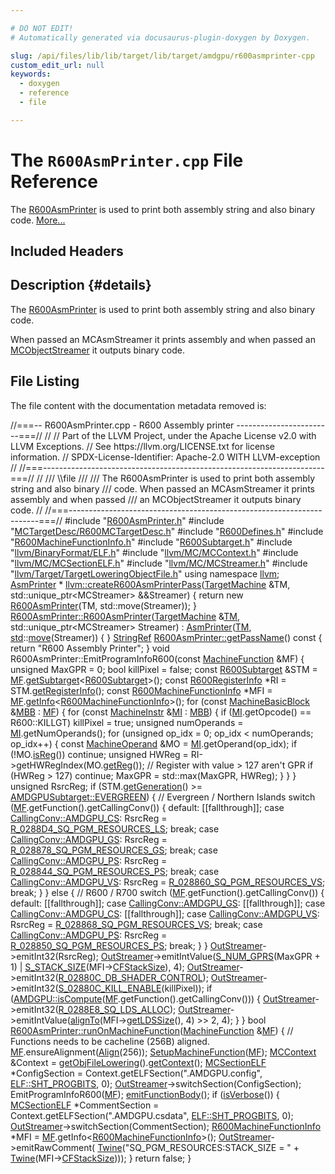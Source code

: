 ```yaml
---

# DO NOT EDIT!
# Automatically generated via docusaurus-plugin-doxygen by Doxygen.

slug: /api/files/lib/lib/target/lib/target/amdgpu/r600asmprinter-cpp
custom_edit_url: null
keywords:
  - doxygen
  - reference
  - file

---
```





# The `R600AsmPrinter.cpp` File Reference

<DoxygenPage pluginConfig={pluginConfig}>

The <a href="/docs/api/classes/llvm/r600asmprinter">R600AsmPrinter</a> is used to print both assembly string and also binary code. <a href="#details">More...</a>

## Included Headers

<IncludesList>
<IncludesListItem
  filePath="R600AsmPrinter.h"
  permalink="/docs/api/files/lib/lib/target/lib/target/amdgpu/r600asmprinter-h"
  isLocal="true" />
<IncludesListItem
  filePath="MCTargetDesc/R600MCTargetDesc.h"
  permalink="/docs/api/files/lib/lib/target/lib/target/amdgpu/lib/target/amdgpu/mctargetdesc/r600mctargetdesc-h"
  isLocal="true" />
<IncludesListItem
  filePath="R600Defines.h"
  permalink="/docs/api/files/lib/lib/target/lib/target/amdgpu/r600defines-h"
  isLocal="true" />
<IncludesListItem
  filePath="R600MachineFunctionInfo.h"
  permalink="/docs/api/files/lib/lib/target/lib/target/amdgpu/r600machinefunctioninfo-h"
  isLocal="true" />
<IncludesListItem
  filePath="R600Subtarget.h"
  permalink="/docs/api/files/lib/lib/target/lib/target/amdgpu/r600subtarget-h"
  isLocal="true" />
<IncludesListItem
  filePath="llvm/BinaryFormat/ELF.h"
  permalink="/docs/api/files/include/include/llvm/include/llvm/binaryformat/elf-h"
  isLocal="true" />
<IncludesListItem
  filePath="llvm/MC/MCContext.h"
  permalink="/docs/api/files/include/include/llvm/include/llvm/mc/mccontext-h"
  isLocal="true" />
<IncludesListItem
  filePath="llvm/MC/MCSectionELF.h"
  permalink="/docs/api/files/include/include/llvm/include/llvm/mc/mcsectionelf-h"
  isLocal="true" />
<IncludesListItem
  filePath="llvm/MC/MCStreamer.h"
  permalink="/docs/api/files/include/include/llvm/include/llvm/mc/mcstreamer-h"
  isLocal="true" />
<IncludesListItem
  filePath="llvm/Target/TargetLoweringObjectFile.h"
  permalink="/docs/api/files/include/include/llvm/include/llvm/target/targetloweringobjectfile-h"
  isLocal="true" />
</IncludesList>

## Description {#details}

The <a href="/docs/api/classes/llvm/r600asmprinter">R600AsmPrinter</a> is used to print both assembly string and also binary code.

When passed an MCAsmStreamer it prints assembly and when passed an <a href="/docs/api/classes/llvm/mcobjectstreamer">MCObjectStreamer</a> it outputs binary code.

## File Listing

The file content with the documentation metadata removed is:

<ProgramListing>

<Link id="l00001" /><CodeLine lineNumber="1"><span class="doxyHighlightComment">//===-- R600AsmPrinter.cpp - R600 Assembly printer ------------------------===//</span></CodeLine>
<Link id="l00002" /><CodeLine lineNumber="2"><span class="doxyHighlightComment">//</span></CodeLine>
<Link id="l00003" /><CodeLine lineNumber="3"><span class="doxyHighlightComment">// Part of the LLVM Project, under the Apache License v2.0 with LLVM Exceptions.</span></CodeLine>
<Link id="l00004" /><CodeLine lineNumber="4"><span class="doxyHighlightComment">// See https://llvm.org/LICENSE.txt for license information.</span></CodeLine>
<Link id="l00005" /><CodeLine lineNumber="5"><span class="doxyHighlightComment">// SPDX-License-Identifier: Apache-2.0 WITH LLVM-exception</span></CodeLine>
<Link id="l00006" /><CodeLine lineNumber="6"><span class="doxyHighlightComment">//</span></CodeLine>
<Link id="l00007" /><CodeLine lineNumber="7"><span class="doxyHighlightComment">//===----------------------------------------------------------------------===//</span></CodeLine>
<Link id="l00008" /><CodeLine lineNumber="8"><span class="doxyHighlightComment">//</span></CodeLine>
<Link id="l00009" /><CodeLine lineNumber="9"><span class="doxyHighlightComment">/// \\file</span></CodeLine>
<Link id="l00010" /><CodeLine lineNumber="10"><span class="doxyHighlightComment">///</span></CodeLine>
<Link id="l00011" /><CodeLine lineNumber="11"><span class="doxyHighlightComment">/// The R600AsmPrinter is used to print both assembly string and also binary</span></CodeLine>
<Link id="l00012" /><CodeLine lineNumber="12"><span class="doxyHighlightComment">/// code.  When passed an MCAsmStreamer it prints assembly and when passed</span></CodeLine>
<Link id="l00013" /><CodeLine lineNumber="13"><span class="doxyHighlightComment">/// an MCObjectStreamer it outputs binary code.</span></CodeLine>
<Link id="l00014" /><CodeLine lineNumber="14"><span class="doxyHighlightComment">//</span></CodeLine>
<Link id="l00015" /><CodeLine lineNumber="15"><span class="doxyHighlightComment">//===----------------------------------------------------------------------===//</span></CodeLine>
<Link id="l00016" /><CodeLine lineNumber="16"></CodeLine>
<Link id="l00017" /><CodeLine lineNumber="17"><span class="doxyHighlightPreprocessor">#include &quot;<a href="/docs/api/files/lib/lib/target/lib/target/amdgpu/r600asmprinter-h">R600AsmPrinter.h</a>&quot;</span></CodeLine>
<Link id="l00018" /><CodeLine lineNumber="18"><span class="doxyHighlightPreprocessor">#include &quot;<a href="/docs/api/files/lib/lib/target/lib/target/amdgpu/lib/target/amdgpu/mctargetdesc/r600mctargetdesc-h">MCTargetDesc/R600MCTargetDesc.h</a>&quot;</span></CodeLine>
<Link id="l00019" /><CodeLine lineNumber="19"><span class="doxyHighlightPreprocessor">#include &quot;<a href="/docs/api/files/lib/lib/target/lib/target/amdgpu/r600defines-h">R600Defines.h</a>&quot;</span></CodeLine>
<Link id="l00020" /><CodeLine lineNumber="20"><span class="doxyHighlightPreprocessor">#include &quot;<a href="/docs/api/files/lib/lib/target/lib/target/amdgpu/r600machinefunctioninfo-h">R600MachineFunctionInfo.h</a>&quot;</span></CodeLine>
<Link id="l00021" /><CodeLine lineNumber="21"><span class="doxyHighlightPreprocessor">#include &quot;<a href="/docs/api/files/lib/lib/target/lib/target/amdgpu/r600subtarget-h">R600Subtarget.h</a>&quot;</span></CodeLine>
<Link id="l00022" /><CodeLine lineNumber="22"><span class="doxyHighlightPreprocessor">#include &quot;<a href="/docs/api/files/include/include/llvm/include/llvm/binaryformat/elf-h">llvm/BinaryFormat/ELF.h</a>&quot;</span></CodeLine>
<Link id="l00023" /><CodeLine lineNumber="23"><span class="doxyHighlightPreprocessor">#include &quot;<a href="/docs/api/files/include/include/llvm/include/llvm/mc/mccontext-h">llvm/MC/MCContext.h</a>&quot;</span></CodeLine>
<Link id="l00024" /><CodeLine lineNumber="24"><span class="doxyHighlightPreprocessor">#include &quot;<a href="/docs/api/files/include/include/llvm/include/llvm/mc/mcsectionelf-h">llvm/MC/MCSectionELF.h</a>&quot;</span></CodeLine>
<Link id="l00025" /><CodeLine lineNumber="25"><span class="doxyHighlightPreprocessor">#include &quot;<a href="/docs/api/files/include/include/llvm/include/llvm/mc/mcstreamer-h">llvm/MC/MCStreamer.h</a>&quot;</span></CodeLine>
<Link id="l00026" /><CodeLine lineNumber="26"><span class="doxyHighlightPreprocessor">#include &quot;<a href="/docs/api/files/include/include/llvm/include/llvm/target/targetloweringobjectfile-h">llvm/Target/TargetLoweringObjectFile.h</a>&quot;</span></CodeLine>
<Link id="l00027" /><CodeLine lineNumber="27"></CodeLine>
<Link id="l00028" /><CodeLine lineNumber="28"><span class="doxyHighlightKeyword">using namespace </span><span class="doxyHighlight"><a href="/docs/api/namespaces/llvm">llvm</a>;</span></CodeLine>
<Link id="l00029" /><CodeLine lineNumber="29"></CodeLine>
<Link id="l00030" /><CodeLine lineNumber="30"><span class="doxyHighlight"><a href="/docs/api/classes/llvm/asmprinter">AsmPrinter</a> &#42;</span></CodeLine>
<Link id="l00031" /><CodeLine lineNumber="31" lineLink="/docs/api/namespaces/llvm/#a54544e95797c70f94484c0d6b1a4d8d2"><span class="doxyHighlight"><a href="/docs/api/namespaces/llvm/#a54544e95797c70f94484c0d6b1a4d8d2">llvm::createR600AsmPrinterPass</a>(<a href="/docs/api/classes/llvm/targetmachine">TargetMachine</a> &amp;TM,</span></CodeLine>
<Link id="l00032" /><CodeLine lineNumber="32"><span class="doxyHighlight">                               std::unique&#95;ptr&lt;MCStreamer&gt; &amp;&amp;Streamer) &#123;</span></CodeLine>
<Link id="l00033" /><CodeLine lineNumber="33"><span class="doxyHighlight">  </span><span class="doxyHighlightKeywordFlow">return</span><span class="doxyHighlight"> </span><span class="doxyHighlightKeyword">new</span><span class="doxyHighlight"> <a href="/docs/api/classes/llvm/r600asmprinter">R600AsmPrinter</a>(TM, std::move(Streamer));</span></CodeLine>
<Link id="l00034" /><CodeLine lineNumber="34"><span class="doxyHighlight">&#125;</span></CodeLine>
<Link id="l00035" /><CodeLine lineNumber="35"></CodeLine>
<Link id="l00036" /><CodeLine lineNumber="36" lineLink="/docs/api/classes/llvm/r600asmprinter/#acf5771bc4b9868391adf1d9989a6f52f"><span class="doxyHighlight"><a href="/docs/api/classes/llvm/r600asmprinter/#acf5771bc4b9868391adf1d9989a6f52f">R600AsmPrinter::R600AsmPrinter</a>(<a href="/docs/api/classes/llvm/targetmachine">TargetMachine</a> &amp;<a href="/docs/api/classes/llvm/asmprinter/#a25657a51f99b0a2819bdc54d3e31b813">TM</a>,</span></CodeLine>
<Link id="l00037" /><CodeLine lineNumber="37"><span class="doxyHighlight">                               std::unique&#95;ptr&lt;MCStreamer&gt; Streamer)</span></CodeLine>
<Link id="l00038" /><CodeLine lineNumber="38"><span class="doxyHighlight">  : <a href="/docs/api/classes/llvm/asmprinter/#afcfe4636c15aaef711e33ecc8638f9b4">AsmPrinter</a>(<a href="/docs/api/classes/llvm/asmprinter/#a25657a51f99b0a2819bdc54d3e31b813">TM</a>, <a href="/docs/api/namespaces/std">std</a>::<a href="/docs/api/namespaces/llvm/#abfc9c7ecf70f66901e439f7c04ef3dbb">move</a>(Streamer)) &#123; &#125;</span></CodeLine>
<Link id="l00039" /><CodeLine lineNumber="39"></CodeLine>
<Link id="l00040" /><CodeLine lineNumber="40" lineLink="/docs/api/classes/llvm/r600asmprinter/#a411506e20769ad13d80ca4347ca471ed"><span class="doxyHighlight"><a href="/docs/api/classes/llvm/stringref">StringRef</a> <a href="/docs/api/classes/llvm/r600asmprinter/#a411506e20769ad13d80ca4347ca471ed">R600AsmPrinter::getPassName</a>()</span><span class="doxyHighlightKeyword"> const </span><span class="doxyHighlight">&#123;</span></CodeLine>
<Link id="l00041" /><CodeLine lineNumber="41"><span class="doxyHighlight">  </span><span class="doxyHighlightKeywordFlow">return</span><span class="doxyHighlight"> </span><span class="doxyHighlightStringLiteral">&quot;R600 Assembly Printer&quot;</span><span class="doxyHighlight">;</span></CodeLine>
<Link id="l00042" /><CodeLine lineNumber="42"><span class="doxyHighlight">&#125;</span></CodeLine>
<Link id="l00043" /><CodeLine lineNumber="43"></CodeLine>
<Link id="l00044" /><CodeLine lineNumber="44"><span class="doxyHighlightKeywordType">void</span><span class="doxyHighlight"> R600AsmPrinter::EmitProgramInfoR600(</span><span class="doxyHighlightKeyword">const</span><span class="doxyHighlight"> <a href="/docs/api/classes/llvm/machinefunction">MachineFunction</a> &amp;MF) &#123;</span></CodeLine>
<Link id="l00045" /><CodeLine lineNumber="45"><span class="doxyHighlight">  </span><span class="doxyHighlightKeywordType">unsigned</span><span class="doxyHighlight"> MaxGPR = 0;</span></CodeLine>
<Link id="l00046" /><CodeLine lineNumber="46"><span class="doxyHighlight">  </span><span class="doxyHighlightKeywordType">bool</span><span class="doxyHighlight"> killPixel = </span><span class="doxyHighlightKeyword">false</span><span class="doxyHighlight">;</span></CodeLine>
<Link id="l00047" /><CodeLine lineNumber="47"><span class="doxyHighlight">  </span><span class="doxyHighlightKeyword">const</span><span class="doxyHighlight"> <a href="/docs/api/classes/llvm/r600subtarget">R600Subtarget</a> &amp;STM = <a href="/docs/api/classes/llvm/asmprinter/#a4ddb4afaf5e4a6bca81ececd63f516da">MF</a>.<a href="/docs/api/classes/llvm/machinefunction/#a3825368aca2bc1550d173660df4da6a6">getSubtarget</a>&lt;<a href="/docs/api/classes/llvm/r600subtarget">R600Subtarget</a>&gt;();</span></CodeLine>
<Link id="l00048" /><CodeLine lineNumber="48"><span class="doxyHighlight">  </span><span class="doxyHighlightKeyword">const</span><span class="doxyHighlight"> <a href="/docs/api/structs/llvm/r600registerinfo">R600RegisterInfo</a> &#42;RI = STM.<a href="/docs/api/classes/llvm/r600subtarget/#ab0a2572723cc4075a9273effd863386f">getRegisterInfo</a>();</span></CodeLine>
<Link id="l00049" /><CodeLine lineNumber="49"><span class="doxyHighlight">  </span><span class="doxyHighlightKeyword">const</span><span class="doxyHighlight"> <a href="/docs/api/classes/llvm/r600machinefunctioninfo">R600MachineFunctionInfo</a> &#42;MFI = <a href="/docs/api/classes/llvm/asmprinter/#a4ddb4afaf5e4a6bca81ececd63f516da">MF</a>.<a href="/docs/api/classes/llvm/machinefunction/#ab7feae1932b436c8630e247166ec42b7">getInfo</a>&lt;<a href="/docs/api/classes/llvm/r600machinefunctioninfo">R600MachineFunctionInfo</a>&gt;();</span></CodeLine>
<Link id="l00050" /><CodeLine lineNumber="50"></CodeLine>
<Link id="l00051" /><CodeLine lineNumber="51"><span class="doxyHighlight">  </span><span class="doxyHighlightKeywordFlow">for</span><span class="doxyHighlight"> (</span><span class="doxyHighlightKeyword">const</span><span class="doxyHighlight"> <a href="/docs/api/classes/llvm/machinebasicblock">MachineBasicBlock</a> &amp;<a href="/docs/api/files/lib/lib/target/lib/target/arm/armslshardening-cpp/#a5958512eae2979bd2eb383977996a600">MBB</a> : <a href="/docs/api/classes/llvm/asmprinter/#a4ddb4afaf5e4a6bca81ececd63f516da">MF</a>) &#123;</span></CodeLine>
<Link id="l00052" /><CodeLine lineNumber="52"><span class="doxyHighlight">    </span><span class="doxyHighlightKeywordFlow">for</span><span class="doxyHighlight"> (</span><span class="doxyHighlightKeyword">const</span><span class="doxyHighlight"> <a href="/docs/api/classes/llvm/machineinstr">MachineInstr</a> &amp;<a href="/docs/api/files/lib/lib/codegen/lib/codegen/globalisel/irtranslator-cpp/#abe44dfdea65b4f7e11e0a608ab708b76">MI</a> : <a href="/docs/api/files/lib/lib/target/lib/target/arm/armslshardening-cpp/#a5958512eae2979bd2eb383977996a600">MBB</a>) &#123;</span></CodeLine>
<Link id="l00053" /><CodeLine lineNumber="53"><span class="doxyHighlight">      </span><span class="doxyHighlightKeywordFlow">if</span><span class="doxyHighlight"> (<a href="/docs/api/files/lib/lib/codegen/lib/codegen/globalisel/irtranslator-cpp/#abe44dfdea65b4f7e11e0a608ab708b76">MI</a>.getOpcode() == R600::KILLGT)</span></CodeLine>
<Link id="l00054" /><CodeLine lineNumber="54"><span class="doxyHighlight">        killPixel = </span><span class="doxyHighlightKeyword">true</span><span class="doxyHighlight">;</span></CodeLine>
<Link id="l00055" /><CodeLine lineNumber="55"><span class="doxyHighlight">      </span><span class="doxyHighlightKeywordType">unsigned</span><span class="doxyHighlight"> numOperands = <a href="/docs/api/files/lib/lib/codegen/lib/codegen/globalisel/irtranslator-cpp/#abe44dfdea65b4f7e11e0a608ab708b76">MI</a>.getNumOperands();</span></CodeLine>
<Link id="l00056" /><CodeLine lineNumber="56"><span class="doxyHighlight">      </span><span class="doxyHighlightKeywordFlow">for</span><span class="doxyHighlight"> (</span><span class="doxyHighlightKeywordType">unsigned</span><span class="doxyHighlight"> op&#95;idx = 0; op&#95;idx &lt; numOperands; op&#95;idx++) &#123;</span></CodeLine>
<Link id="l00057" /><CodeLine lineNumber="57"><span class="doxyHighlight">        </span><span class="doxyHighlightKeyword">const</span><span class="doxyHighlight"> <a href="/docs/api/classes/llvm/machineoperand">MachineOperand</a> &amp;MO = <a href="/docs/api/files/lib/lib/codegen/lib/codegen/globalisel/irtranslator-cpp/#abe44dfdea65b4f7e11e0a608ab708b76">MI</a>.getOperand(op&#95;idx);</span></CodeLine>
<Link id="l00058" /><CodeLine lineNumber="58"><span class="doxyHighlight">        </span><span class="doxyHighlightKeywordFlow">if</span><span class="doxyHighlight"> (!MO.<a href="/docs/api/classes/llvm/machineoperand/#a4c9594c955fec80c73ddd964b5efd554">isReg</a>())</span></CodeLine>
<Link id="l00059" /><CodeLine lineNumber="59"><span class="doxyHighlight">          </span><span class="doxyHighlightKeywordFlow">continue</span><span class="doxyHighlight">;</span></CodeLine>
<Link id="l00060" /><CodeLine lineNumber="60"><span class="doxyHighlight">        </span><span class="doxyHighlightKeywordType">unsigned</span><span class="doxyHighlight"> HWReg = RI-&gt;getHWRegIndex(MO.<a href="/docs/api/classes/llvm/machineoperand/#ac0035d7c1c860501c877c20e6e93297b">getReg</a>());</span></CodeLine>
<Link id="l00061" /><CodeLine lineNumber="61"></CodeLine>
<Link id="l00062" /><CodeLine lineNumber="62"><span class="doxyHighlight">        </span><span class="doxyHighlightComment">// Register with value &gt; 127 aren&#39;t GPR</span></CodeLine>
<Link id="l00063" /><CodeLine lineNumber="63"><span class="doxyHighlight">        </span><span class="doxyHighlightKeywordFlow">if</span><span class="doxyHighlight"> (HWReg &gt; 127)</span></CodeLine>
<Link id="l00064" /><CodeLine lineNumber="64"><span class="doxyHighlight">          </span><span class="doxyHighlightKeywordFlow">continue</span><span class="doxyHighlight">;</span></CodeLine>
<Link id="l00065" /><CodeLine lineNumber="65"><span class="doxyHighlight">        MaxGPR = std::max(MaxGPR, HWReg);</span></CodeLine>
<Link id="l00066" /><CodeLine lineNumber="66"><span class="doxyHighlight">      &#125;</span></CodeLine>
<Link id="l00067" /><CodeLine lineNumber="67"><span class="doxyHighlight">    &#125;</span></CodeLine>
<Link id="l00068" /><CodeLine lineNumber="68"><span class="doxyHighlight">  &#125;</span></CodeLine>
<Link id="l00069" /><CodeLine lineNumber="69"></CodeLine>
<Link id="l00070" /><CodeLine lineNumber="70"><span class="doxyHighlight">  </span><span class="doxyHighlightKeywordType">unsigned</span><span class="doxyHighlight"> RsrcReg;</span></CodeLine>
<Link id="l00071" /><CodeLine lineNumber="71"><span class="doxyHighlight">  </span><span class="doxyHighlightKeywordFlow">if</span><span class="doxyHighlight"> (STM.<a href="/docs/api/classes/llvm/r600subtarget/#aee79390ce7af3c7d999f347433516859">getGeneration</a>() &gt;= <a href="/docs/api/classes/llvm/amdgpusubtarget/#a53c0ee4138bfbf9e0410a65e0eaa36e2a2c2ada0fee5d63ea6a21e292bf24c815">AMDGPUSubtarget::EVERGREEN</a>) &#123;</span></CodeLine>
<Link id="l00072" /><CodeLine lineNumber="72"><span class="doxyHighlight">    </span><span class="doxyHighlightComment">// Evergreen / Northern Islands</span></CodeLine>
<Link id="l00073" /><CodeLine lineNumber="73"><span class="doxyHighlight">    </span><span class="doxyHighlightKeywordFlow">switch</span><span class="doxyHighlight"> (<a href="/docs/api/classes/llvm/asmprinter/#a4ddb4afaf5e4a6bca81ececd63f516da">MF</a>.getFunction().getCallingConv()) &#123;</span></CodeLine>
<Link id="l00074" /><CodeLine lineNumber="74"><span class="doxyHighlight">    </span><span class="doxyHighlightKeywordFlow">default</span><span class="doxyHighlight">: &#91;&#91;fallthrough&#93;&#93;;</span></CodeLine>
<Link id="l00075" /><CodeLine lineNumber="75"><span class="doxyHighlight">    </span><span class="doxyHighlightKeywordFlow">case</span><span class="doxyHighlight"> <a href="/docs/api/namespaces/llvm/callingconv/#ac6aa1387c4375260e2468eb5a77fdb4ca16c3e679fa61136bfeb3c5c9b7542d9f">CallingConv::AMDGPU&#95;CS</a>: RsrcReg = <a href="/docs/api/files/lib/lib/target/lib/target/amdgpu/r600defines-h/#a6890c2360efb42f70b207447d00b1b44">R&#95;0288D4&#95;SQ&#95;PGM&#95;RESOURCES&#95;LS</a>; </span><span class="doxyHighlightKeywordFlow">break</span><span class="doxyHighlight">;</span></CodeLine>
<Link id="l00076" /><CodeLine lineNumber="76"><span class="doxyHighlight">    </span><span class="doxyHighlightKeywordFlow">case</span><span class="doxyHighlight"> <a href="/docs/api/namespaces/llvm/callingconv/#ac6aa1387c4375260e2468eb5a77fdb4ca6f08d1631b96043fe0201973d84e5539">CallingConv::AMDGPU&#95;GS</a>: RsrcReg = <a href="/docs/api/files/lib/lib/target/lib/target/amdgpu/r600defines-h/#a4630c8e1f28c9b8a40b854c4e49556b6">R&#95;028878&#95;SQ&#95;PGM&#95;RESOURCES&#95;GS</a>; </span><span class="doxyHighlightKeywordFlow">break</span><span class="doxyHighlight">;</span></CodeLine>
<Link id="l00077" /><CodeLine lineNumber="77"><span class="doxyHighlight">    </span><span class="doxyHighlightKeywordFlow">case</span><span class="doxyHighlight"> <a href="/docs/api/namespaces/llvm/callingconv/#ac6aa1387c4375260e2468eb5a77fdb4ca91283117ce67ebdae50cc7730694d8f8">CallingConv::AMDGPU&#95;PS</a>: RsrcReg = <a href="/docs/api/files/lib/lib/target/lib/target/amdgpu/r600defines-h/#ad124a2064b475cda8231313930adeaa5">R&#95;028844&#95;SQ&#95;PGM&#95;RESOURCES&#95;PS</a>; </span><span class="doxyHighlightKeywordFlow">break</span><span class="doxyHighlight">;</span></CodeLine>
<Link id="l00078" /><CodeLine lineNumber="78"><span class="doxyHighlight">    </span><span class="doxyHighlightKeywordFlow">case</span><span class="doxyHighlight"> <a href="/docs/api/namespaces/llvm/callingconv/#ac6aa1387c4375260e2468eb5a77fdb4ca1a9f243b16678fc294567b72bbe87223">CallingConv::AMDGPU&#95;VS</a>: RsrcReg = <a href="/docs/api/files/lib/lib/target/lib/target/amdgpu/r600defines-h/#a5ab468ce129dcc5f32b86f529eda74a3">R&#95;028860&#95;SQ&#95;PGM&#95;RESOURCES&#95;VS</a>; </span><span class="doxyHighlightKeywordFlow">break</span><span class="doxyHighlight">;</span></CodeLine>
<Link id="l00079" /><CodeLine lineNumber="79"><span class="doxyHighlight">    &#125;</span></CodeLine>
<Link id="l00080" /><CodeLine lineNumber="80"><span class="doxyHighlight">  &#125; </span><span class="doxyHighlightKeywordFlow">else</span><span class="doxyHighlight"> &#123;</span></CodeLine>
<Link id="l00081" /><CodeLine lineNumber="81"><span class="doxyHighlight">    </span><span class="doxyHighlightComment">// R600 / R700</span></CodeLine>
<Link id="l00082" /><CodeLine lineNumber="82"><span class="doxyHighlight">    </span><span class="doxyHighlightKeywordFlow">switch</span><span class="doxyHighlight"> (<a href="/docs/api/classes/llvm/asmprinter/#a4ddb4afaf5e4a6bca81ececd63f516da">MF</a>.getFunction().getCallingConv()) &#123;</span></CodeLine>
<Link id="l00083" /><CodeLine lineNumber="83"><span class="doxyHighlight">    </span><span class="doxyHighlightKeywordFlow">default</span><span class="doxyHighlight">: &#91;&#91;fallthrough&#93;&#93;;</span></CodeLine>
<Link id="l00084" /><CodeLine lineNumber="84"><span class="doxyHighlight">    </span><span class="doxyHighlightKeywordFlow">case</span><span class="doxyHighlight"> <a href="/docs/api/namespaces/llvm/callingconv/#ac6aa1387c4375260e2468eb5a77fdb4ca6f08d1631b96043fe0201973d84e5539">CallingConv::AMDGPU&#95;GS</a>: &#91;&#91;fallthrough&#93;&#93;;</span></CodeLine>
<Link id="l00085" /><CodeLine lineNumber="85"><span class="doxyHighlight">    </span><span class="doxyHighlightKeywordFlow">case</span><span class="doxyHighlight"> <a href="/docs/api/namespaces/llvm/callingconv/#ac6aa1387c4375260e2468eb5a77fdb4ca16c3e679fa61136bfeb3c5c9b7542d9f">CallingConv::AMDGPU&#95;CS</a>: &#91;&#91;fallthrough&#93;&#93;;</span></CodeLine>
<Link id="l00086" /><CodeLine lineNumber="86"><span class="doxyHighlight">    </span><span class="doxyHighlightKeywordFlow">case</span><span class="doxyHighlight"> <a href="/docs/api/namespaces/llvm/callingconv/#ac6aa1387c4375260e2468eb5a77fdb4ca1a9f243b16678fc294567b72bbe87223">CallingConv::AMDGPU&#95;VS</a>: RsrcReg = <a href="/docs/api/files/lib/lib/target/lib/target/amdgpu/r600defines-h/#a35d0d6ca87e744f03d62386fcfa80d80">R&#95;028868&#95;SQ&#95;PGM&#95;RESOURCES&#95;VS</a>; </span><span class="doxyHighlightKeywordFlow">break</span><span class="doxyHighlight">;</span></CodeLine>
<Link id="l00087" /><CodeLine lineNumber="87"><span class="doxyHighlight">    </span><span class="doxyHighlightKeywordFlow">case</span><span class="doxyHighlight"> <a href="/docs/api/namespaces/llvm/callingconv/#ac6aa1387c4375260e2468eb5a77fdb4ca91283117ce67ebdae50cc7730694d8f8">CallingConv::AMDGPU&#95;PS</a>: RsrcReg = <a href="/docs/api/files/lib/lib/target/lib/target/amdgpu/r600defines-h/#a691171b4df4e9889093a74384c64d404">R&#95;028850&#95;SQ&#95;PGM&#95;RESOURCES&#95;PS</a>; </span><span class="doxyHighlightKeywordFlow">break</span><span class="doxyHighlight">;</span></CodeLine>
<Link id="l00088" /><CodeLine lineNumber="88"><span class="doxyHighlight">    &#125;</span></CodeLine>
<Link id="l00089" /><CodeLine lineNumber="89"><span class="doxyHighlight">  &#125;</span></CodeLine>
<Link id="l00090" /><CodeLine lineNumber="90"></CodeLine>
<Link id="l00091" /><CodeLine lineNumber="91"><span class="doxyHighlight">  <a href="/docs/api/classes/llvm/asmprinter/#ac189a157a6aab76ea837c13ec615dbc9">OutStreamer</a>-&gt;emitInt32(RsrcReg);</span></CodeLine>
<Link id="l00092" /><CodeLine lineNumber="92"><span class="doxyHighlight">  <a href="/docs/api/classes/llvm/asmprinter/#ac189a157a6aab76ea837c13ec615dbc9">OutStreamer</a>-&gt;emitIntValue(<a href="/docs/api/files/lib/lib/target/lib/target/amdgpu/r600defines-h/#a3ac66251e8675746db993696c3bc2f6c">S&#95;NUM&#95;GPRS</a>(MaxGPR + 1) |</span></CodeLine>
<Link id="l00093" /><CodeLine lineNumber="93"><span class="doxyHighlight">                           <a href="/docs/api/files/lib/lib/target/lib/target/amdgpu/r600defines-h/#a879c15c23b470a6fe419bca0b67ff8d6">S&#95;STACK&#95;SIZE</a>(MFI-&gt;<a href="/docs/api/classes/llvm/r600machinefunctioninfo/#a6501e3dc951f70a985684bc1cc2a9140">CFStackSize</a>), 4);</span></CodeLine>
<Link id="l00094" /><CodeLine lineNumber="94"><span class="doxyHighlight">  <a href="/docs/api/classes/llvm/asmprinter/#ac189a157a6aab76ea837c13ec615dbc9">OutStreamer</a>-&gt;emitInt32(<a href="/docs/api/files/lib/lib/target/lib/target/amdgpu/r600defines-h/#a487f203a73a0b26464a6c39cebce986d">R&#95;02880C&#95;DB&#95;SHADER&#95;CONTROL</a>);</span></CodeLine>
<Link id="l00095" /><CodeLine lineNumber="95"><span class="doxyHighlight">  <a href="/docs/api/classes/llvm/asmprinter/#ac189a157a6aab76ea837c13ec615dbc9">OutStreamer</a>-&gt;emitInt32(<a href="/docs/api/files/lib/lib/target/lib/target/amdgpu/r600defines-h/#a26f9872ecc6f974f5d1be7f67c6c6ae4">S&#95;02880C&#95;KILL&#95;ENABLE</a>(killPixel));</span></CodeLine>
<Link id="l00096" /><CodeLine lineNumber="96"></CodeLine>
<Link id="l00097" /><CodeLine lineNumber="97"><span class="doxyHighlight">  </span><span class="doxyHighlightKeywordFlow">if</span><span class="doxyHighlight"> (<a href="/docs/api/namespaces/llvm/amdgpu/#a5688c3d8cf734f824f2637b7bc91e2cb">AMDGPU::isCompute</a>(<a href="/docs/api/classes/llvm/asmprinter/#a4ddb4afaf5e4a6bca81ececd63f516da">MF</a>.getFunction().getCallingConv())) &#123;</span></CodeLine>
<Link id="l00098" /><CodeLine lineNumber="98"><span class="doxyHighlight">    <a href="/docs/api/classes/llvm/asmprinter/#ac189a157a6aab76ea837c13ec615dbc9">OutStreamer</a>-&gt;emitInt32(<a href="/docs/api/files/lib/lib/target/lib/target/amdgpu/r600defines-h/#a1d2eddb50f3afc3cfae16b1bf2f847e6">R&#95;0288E8&#95;SQ&#95;LDS&#95;ALLOC</a>);</span></CodeLine>
<Link id="l00099" /><CodeLine lineNumber="99"><span class="doxyHighlight">    <a href="/docs/api/classes/llvm/asmprinter/#ac189a157a6aab76ea837c13ec615dbc9">OutStreamer</a>-&gt;emitIntValue(<a href="/docs/api/namespaces/llvm/#ab102f0f12dd38aeea5906b1d80c792ff">alignTo</a>(MFI-&gt;<a href="/docs/api/classes/llvm/amdgpumachinefunction/#a1e2bde424bd7365a73971777ed20a7a8">getLDSSize</a>(), 4) &gt;&gt; 2, 4);</span></CodeLine>
<Link id="l00100" /><CodeLine lineNumber="100"><span class="doxyHighlight">  &#125;</span></CodeLine>
<Link id="l00101" /><CodeLine lineNumber="101"><span class="doxyHighlight">&#125;</span></CodeLine>
<Link id="l00102" /><CodeLine lineNumber="102"></CodeLine>
<Link id="l00103" /><CodeLine lineNumber="103" lineLink="/docs/api/classes/llvm/r600asmprinter/#a0b18e6ab50db6fc19e4e3722ee459df8"><span class="doxyHighlightKeywordType">bool</span><span class="doxyHighlight"> <a href="/docs/api/classes/llvm/r600asmprinter/#a0b18e6ab50db6fc19e4e3722ee459df8">R600AsmPrinter::runOnMachineFunction</a>(<a href="/docs/api/classes/llvm/machinefunction">MachineFunction</a> &amp;<a href="/docs/api/classes/llvm/asmprinter/#a4ddb4afaf5e4a6bca81ececd63f516da">MF</a>) &#123;</span></CodeLine>
<Link id="l00104" /><CodeLine lineNumber="104"></CodeLine>
<Link id="l00105" /><CodeLine lineNumber="105"></CodeLine>
<Link id="l00106" /><CodeLine lineNumber="106"><span class="doxyHighlight">  </span><span class="doxyHighlightComment">// Functions needs to be cacheline (256B) aligned.</span></CodeLine>
<Link id="l00107" /><CodeLine lineNumber="107"><span class="doxyHighlight">  <a href="/docs/api/classes/llvm/asmprinter/#a4ddb4afaf5e4a6bca81ececd63f516da">MF</a>.ensureAlignment(<a href="/docs/api/structs/llvm/align">Align</a>(256));</span></CodeLine>
<Link id="l00108" /><CodeLine lineNumber="108"></CodeLine>
<Link id="l00109" /><CodeLine lineNumber="109"><span class="doxyHighlight">  <a href="/docs/api/classes/llvm/asmprinter/#a5b05d795913638143ef01b80fb151e89">SetupMachineFunction</a>(<a href="/docs/api/classes/llvm/asmprinter/#a4ddb4afaf5e4a6bca81ececd63f516da">MF</a>);</span></CodeLine>
<Link id="l00110" /><CodeLine lineNumber="110"></CodeLine>
<Link id="l00111" /><CodeLine lineNumber="111"><span class="doxyHighlight">  <a href="/docs/api/classes/llvm/mccontext">MCContext</a> &amp;Context = <a href="/docs/api/classes/llvm/asmprinter/#a0580b05cc0794957d4ac1ce2f209ac87">getObjFileLowering</a>().<a href="/docs/api/classes/llvm/mcobjectfileinfo/#afcda39b4059eca86c10397b7a938a729">getContext</a>();</span></CodeLine>
<Link id="l00112" /><CodeLine lineNumber="112"><span class="doxyHighlight">  <a href="/docs/api/classes/llvm/mcsectionelf">MCSectionELF</a> &#42;ConfigSection =</span></CodeLine>
<Link id="l00113" /><CodeLine lineNumber="113"><span class="doxyHighlight">      Context.getELFSection(</span><span class="doxyHighlightStringLiteral">&quot;.AMDGPU.config&quot;</span><span class="doxyHighlight">, <a href="/docs/api/namespaces/llvm/elf/#ab23570002b1ab10a685e8f349da3ddbca18ae5a64ac74a4265698b956bc797b32">ELF::SHT&#95;PROGBITS</a>, 0);</span></CodeLine>
<Link id="l00114" /><CodeLine lineNumber="114"><span class="doxyHighlight">  <a href="/docs/api/classes/llvm/asmprinter/#ac189a157a6aab76ea837c13ec615dbc9">OutStreamer</a>-&gt;switchSection(ConfigSection);</span></CodeLine>
<Link id="l00115" /><CodeLine lineNumber="115"></CodeLine>
<Link id="l00116" /><CodeLine lineNumber="116"><span class="doxyHighlight">  EmitProgramInfoR600(<a href="/docs/api/classes/llvm/asmprinter/#a4ddb4afaf5e4a6bca81ececd63f516da">MF</a>);</span></CodeLine>
<Link id="l00117" /><CodeLine lineNumber="117"></CodeLine>
<Link id="l00118" /><CodeLine lineNumber="118"><span class="doxyHighlight">  <a href="/docs/api/classes/llvm/asmprinter/#a5b7c6daec7e647061052e0947de4703b">emitFunctionBody</a>();</span></CodeLine>
<Link id="l00119" /><CodeLine lineNumber="119"></CodeLine>
<Link id="l00120" /><CodeLine lineNumber="120"><span class="doxyHighlight">  </span><span class="doxyHighlightKeywordFlow">if</span><span class="doxyHighlight"> (<a href="/docs/api/classes/llvm/asmprinter/#ad50f5d7186d7a17abb53860320a2a5b1">isVerbose</a>()) &#123;</span></CodeLine>
<Link id="l00121" /><CodeLine lineNumber="121"><span class="doxyHighlight">    <a href="/docs/api/classes/llvm/mcsectionelf">MCSectionELF</a> &#42;CommentSection =</span></CodeLine>
<Link id="l00122" /><CodeLine lineNumber="122"><span class="doxyHighlight">        Context.getELFSection(</span><span class="doxyHighlightStringLiteral">&quot;.AMDGPU.csdata&quot;</span><span class="doxyHighlight">, <a href="/docs/api/namespaces/llvm/elf/#ab23570002b1ab10a685e8f349da3ddbca18ae5a64ac74a4265698b956bc797b32">ELF::SHT&#95;PROGBITS</a>, 0);</span></CodeLine>
<Link id="l00123" /><CodeLine lineNumber="123"><span class="doxyHighlight">    <a href="/docs/api/classes/llvm/asmprinter/#ac189a157a6aab76ea837c13ec615dbc9">OutStreamer</a>-&gt;switchSection(CommentSection);</span></CodeLine>
<Link id="l00124" /><CodeLine lineNumber="124"></CodeLine>
<Link id="l00125" /><CodeLine lineNumber="125"><span class="doxyHighlight">    <a href="/docs/api/classes/llvm/r600machinefunctioninfo">R600MachineFunctionInfo</a> &#42;MFI = <a href="/docs/api/classes/llvm/asmprinter/#a4ddb4afaf5e4a6bca81ececd63f516da">MF</a>.getInfo&lt;<a href="/docs/api/classes/llvm/r600machinefunctioninfo">R600MachineFunctionInfo</a>&gt;();</span></CodeLine>
<Link id="l00126" /><CodeLine lineNumber="126"><span class="doxyHighlight">    <a href="/docs/api/classes/llvm/asmprinter/#ac189a157a6aab76ea837c13ec615dbc9">OutStreamer</a>-&gt;emitRawComment(</span></CodeLine>
<Link id="l00127" /><CodeLine lineNumber="127"><span class="doxyHighlight">      <a href="/docs/api/classes/llvm/twine">Twine</a>(</span><span class="doxyHighlightStringLiteral">&quot;SQ&#95;PGM&#95;RESOURCES:STACK&#95;SIZE = &quot;</span><span class="doxyHighlight"> + <a href="/docs/api/classes/llvm/twine">Twine</a>(MFI-&gt;<a href="/docs/api/classes/llvm/r600machinefunctioninfo/#a6501e3dc951f70a985684bc1cc2a9140">CFStackSize</a>)));</span></CodeLine>
<Link id="l00128" /><CodeLine lineNumber="128"><span class="doxyHighlight">  &#125;</span></CodeLine>
<Link id="l00129" /><CodeLine lineNumber="129"></CodeLine>
<Link id="l00130" /><CodeLine lineNumber="130"><span class="doxyHighlight">  </span><span class="doxyHighlightKeywordFlow">return</span><span class="doxyHighlight"> </span><span class="doxyHighlightKeyword">false</span><span class="doxyHighlight">;</span></CodeLine>
<Link id="l00131" /><CodeLine lineNumber="131"><span class="doxyHighlight">&#125;</span></CodeLine>

</ProgramListing>


</DoxygenPage>
